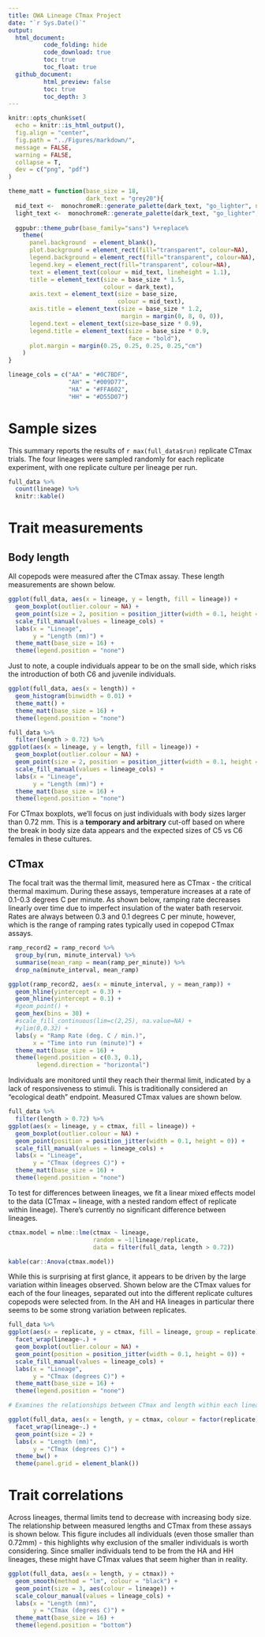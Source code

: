 ```yaml
---
title: OWA Lineage CTmax Project
date: "`r Sys.Date()`"
output: 
  html_document:
          code_folding: hide
          code_download: true
          toc: true
          toc_float: true 
  github_document:
          html_preview: false
          toc: true
          toc_depth: 3
---
```


```r
knitr::opts_chunk$set(
  echo = knitr::is_html_output(),
  fig.align = "center",
  fig.path = "../Figures/markdown/",
  message = FALSE,
  warning = FALSE,
  collapse = T,
  dev = c("png", "pdf")
)

theme_matt = function(base_size = 18,
                      dark_text = "grey20"){
  mid_text <-  monochromeR::generate_palette(dark_text, "go_lighter", n_colours = 5)[2]
  light_text <-  monochromeR::generate_palette(dark_text, "go_lighter", n_colours = 5)[3]
  
  ggpubr::theme_pubr(base_family="sans") %+replace% 
    theme(
      panel.background  = element_blank(),
      plot.background = element_rect(fill="transparent", colour=NA), 
      legend.background = element_rect(fill="transparent", colour=NA),
      legend.key = element_rect(fill="transparent", colour=NA),
      text = element_text(colour = mid_text, lineheight = 1.1),
      title = element_text(size = base_size * 1.5,
                           colour = dark_text),
      axis.text = element_text(size = base_size,
                               colour = mid_text),
      axis.title = element_text(size = base_size * 1.2,
                                margin = margin(0, 8, 0, 0)),
      legend.text = element_text(size=base_size * 0.9),
      legend.title = element_text(size = base_size * 0.9, 
                                  face = "bold"),
      plot.margin = margin(0.25, 0.25, 0.25, 0.25,"cm")
    )
}

lineage_cols = c("AA" = "#0C7BDF",
                 "AH" = "#009D77", 
                 "HA" = "#FFA602", 
                 "HH" = "#D55D07")
```

# Sample sizes
This summary reports the results of `r max(full_data$run)` replicate CTmax trials. The four lineages were sampled randomly for each replicate experiment, with one replicate culture per lineage per run. 
```r
full_data %>% 
  count(lineage) %>% 
  knitr::kable()
```

# Trait measurements    
## Body length
All copepods were measured after the CTmax assay. These length measurements are shown below. 
```r
ggplot(full_data, aes(x = lineage, y = length, fill = lineage)) + 
  geom_boxplot(outlier.colour = NA) + 
  geom_point(size = 2, position = position_jitter(width = 0.1, height = 0)) + 
  scale_fill_manual(values = lineage_cols) + 
  labs(x = "Lineage", 
       y = "Length (mm)") + 
  theme_matt(base_size = 16) + 
  theme(legend.position = "none")
```

Just to note, a couple individuals appear to be on the small side, which risks the introduction of both C6 and juvenile individuals. 
```r
ggplot(full_data, aes(x = length)) + 
  geom_histogram(binwidth = 0.01) + 
  theme_matt() + 
  theme_matt(base_size = 16) + 
  theme(legend.position = "none")
```

```r
full_data %>% 
  filter(length > 0.72) %>% 
ggplot(aes(x = lineage, y = length, fill = lineage)) + 
  geom_boxplot(outlier.colour = NA) + 
  geom_point(size = 2, position = position_jitter(width = 0.1, height = 0)) + 
  scale_fill_manual(values = lineage_cols) + 
  labs(x = "Lineage", 
       y = "Length (mm)") + 
  theme_matt(base_size = 16) + 
  theme(legend.position = "none")
```

For CTmax boxplots, we'll focus on just individuals with body sizes larger than 0.72 mm. This is a **temporary and arbitrary** cut-off based on where the break in body size data appears and the expected sizes of C5 vs C6 females in these cultures. 

## CTmax    
The focal trait was the thermal limit, measured here as CTmax - the critical thermal maximum. During these assays, temperature increases at a rate of 0.1-0.3 degrees C per minute. As shown below, ramping rate decreases linearly over time due to imperfect insulation of the water bath reservoir. Rates are always between 0.3 and 0.1 degrees C per minute, however, which is the range of ramping rates typically used in copepod CTmax assays. 

```r
ramp_record2 = ramp_record %>% 
  group_by(run, minute_interval) %>% 
  summarise(mean_ramp = mean(ramp_per_minute)) %>% 
  drop_na(minute_interval, mean_ramp) 

ggplot(ramp_record2, aes(x = minute_interval, y = mean_ramp)) + 
  geom_hline(yintercept = 0.3) + 
  geom_hline(yintercept = 0.1) + 
  #geom_point() + 
  geom_hex(bins = 30) + 
  #scale_fill_continuous(lim=c(2,25), na.value=NA) + 
  #ylim(0,0.32) + 
  labs(y = "Ramp Rate (deg. C / min.)",
       x = "Time into run (minute)") + 
  theme_matt(base_size = 16) + 
  theme(legend.position = c(0.3, 0.1), 
        legend.direction = "horizontal")
```

Individuals are monitored until they reach their thermal limit, indicated by a lack of responsiveness to stimuli. This is traditionally considered an "ecological death" endpoint. Measured CTmax values are shown below. 

```r
full_data %>% 
  filter(length > 0.72) %>% 
ggplot(aes(x = lineage, y = ctmax, fill = lineage)) + 
  geom_boxplot(outlier.colour = NA) + 
  geom_point(position = position_jitter(width = 0.1, height = 0)) + 
  scale_fill_manual(values = lineage_cols) + 
  labs(x = "Lineage", 
       y = "CTmax (degrees C)") + 
  theme_matt(base_size = 16) + 
  theme(legend.position = "none")
```

To test for differences between lineages, we fit a linear mixed effects model to the data (CTmax ~ lineage, with a nested random effect of replicate within lineage). There's currently no significant difference between lineages. 
```r
ctmax.model = nlme::lme(ctmax ~ lineage, 
                        random = ~1|lineage/replicate, 
                        data = filter(full_data, length > 0.72))

kable(car::Anova(ctmax.model))
```

While this is surprising at first glance, it appears to be driven by the large variation within lineages observed. Shown below are the CTmax values for each of the four lineages, separated out into the different replicate cultures copepods were selected from. In the AH and HA lineages in particular there seems to be some strong variation between replicates. 

```r
full_data %>% 
ggplot(aes(x = replicate, y = ctmax, fill = lineage, group = replicate)) + 
  facet_wrap(lineage~.) + 
  geom_boxplot(outlier.colour = NA) + 
  geom_point(position = position_jitter(width = 0.1, height = 0)) + 
  scale_fill_manual(values = lineage_cols) + 
  labs(x = "Lineage", 
       y = "CTmax (degrees C)") + 
  theme_matt(base_size = 16) + 
  theme(legend.position = "none")
```

```r
# Examines the relationships between CTmax and length within each lineage, with points colored by replicate. Attempting to look at why the AH and HA lineages are so much more variable across replicates than the AA or HH lineages.

ggplot(full_data, aes(x = length, y = ctmax, colour = factor(replicate))) + 
  facet_wrap(lineage~.) + 
  geom_point(size = 2) + 
  labs(x = "Length (mm)", 
       y = "CTmax (degrees C)") + 
  theme_bw() + 
  theme(panel.grid = element_blank())
```


# Trait correlations    
Across lineages, thermal limits tend to decrease with increasing body size. The relationship between measured lengths and CTmax from these assays is shown below. This figure includes all individuals (even those smaller than 0.72mm) - this highlights why exclusion of the smaller individuals is worth considering. Since smaller individuals tend to be from the HA and HH lineages, these might have CTmax values that seem higher than in reality.      

```r
ggplot(full_data, aes(x = length, y = ctmax)) + 
  geom_smooth(method = "lm", colour = "black") + 
  geom_point(size = 3, aes(colour = lineage)) + 
  scale_colour_manual(values = lineage_cols) + 
  labs(x = "Length (mm)", 
       y = "CTmax (degrees C)") + 
  theme_matt(base_size = 16) + 
  theme(legend.position = "bottom")
```



